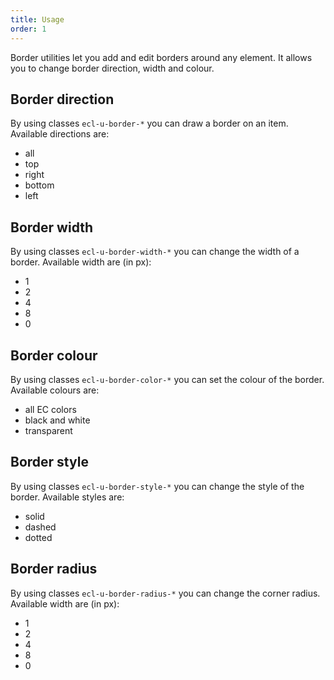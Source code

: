 ```yaml
---
title: Usage
order: 1
---
```



<Paragraph size="lead">
  Border utilities let you add and edit borders around any element. It allows
  you to change border direction, width and colour.
</Paragraph>

## Border direction

By using classes `ecl-u-border-*` you can draw a border on an item.
Available directions are:

- all
- top
- right
- bottom
- left

## Border width

By using classes `ecl-u-border-width-*` you can change the width of a border.
Available width are (in px):

- 1
- 2
- 4
- 8
- 0

## Border colour

By using classes `ecl-u-border-color-*` you can set the colour of the border.
Available colours are:

- all <Link to="/ec/guidelines/colours/">EC colors</Link>
- black and white
- transparent

## Border style

By using classes `ecl-u-border-style-*` you can change the style of the border.
Available styles are:

- solid
- dashed
- dotted

## Border radius

By using classes `ecl-u-border-radius-*` you can change the corner radius.
Available width are (in px):

- 1
- 2
- 4
- 8
- 0
